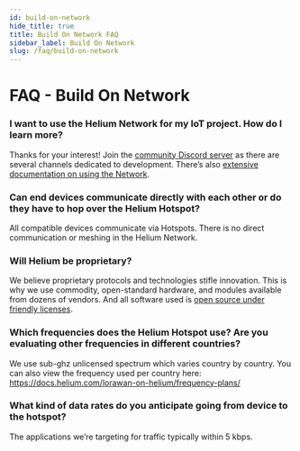 ```yaml
---
id: build-on-network 
hide_title: true
title: Build On Network FAQ
sidebar_label: Build On Network
slug: /faq/build-on-network
---
```


# FAQ - Build On Network

### I want to use the Helium Network for my IoT project. How do I learn more?
Thanks for your interest! Join the [community Discord server](https://discord.gg/helium) as there are several channels dedicated to development. There’s also [extensive documentation on using the Network](https://docs.helium.com/use-the-network). 

### Can end devices communicate directly with each other or do they have to hop over the Helium Hotspot?
All compatible devices communicate via Hotspots. There is no direct communication or meshing in the Helium Network.

### Will Helium be proprietary?
We believe proprietary protocols and technologies stifle innovation. This is why we use commodity, open-standard hardware, and modules available from dozens of vendors. And all software used is [open source under friendly licenses](https://docs.helium.com/open-source/open-source/#helium-is-open-source).

### Which frequencies does the Helium Hotspot use? Are you evaluating other frequencies in different countries?
We use sub-ghz unlicensed spectrum which varies country by country.  You can also view the frequency used per country here: https://docs.helium.com/lorawan-on-helium/frequency-plans/

### What kind of data rates do you anticipate going from device to the hotspot?
The applications we’re targeting for traffic typically within 5 kbps.

